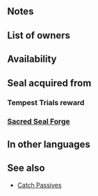 {{Passive
|name=Atk/Def Catch
|type=A
|exclusive=0
|canUseMove=Cavalry,Flying
|canUseWeapon={{WeaponList|All}}
|timingID=1
|abilityID=267
|randomTimestamp=2021-05-28T07:00:00Z
|properties=random_owner
|1name=Atk/Def Catch 1
|alt1name=Atk Def Catch 1
|1tagid=SID_攻撃守備の機先1
|1effect=At start of combat, if foe's HP = 100% or if【Penalty】is active on foe, grants Atk/Def+3 to unit during combat.<br><br>【Penalty】<br>All effects that last "on foe through its next action." Includes penalties inflicted by a skill like Panic or Threaten and negative status effects (preventing counterattacks, restricting movement, or the effects of a skill like Triangle Adept or Guard).
|1required=-
|1cost=60
|1promotionRarity=4
|1promotionTier=1
|intID1=2529
|sort1=21010
|value1=2
|randomMinLv1=21
|randomMaxLv1=30
|2name=Atk/Def Catch 2
|alt2name=Atk Def Catch 2
|2tagid=SID_攻撃守備の機先2
|2effect=At start of combat, if foe's HP = 100% or if【Penalty】is active on foe, grants Atk/Def+4 to unit during combat.<br><br>【Penalty】<br>All effects that last "on foe through its next action." Includes penalties inflicted by a skill like Panic or Threaten and negative status effects (preventing counterattacks, restricting movement, or the effects of a skill like Triangle Adept or Guard).
|2required=Atk/Def Catch 1
|2cost=120
|2promotionRarity=5
|2promotionTier=1
|intID2=2530
|sort2=21011
|value2=4
|randomMinLv2=26
|randomMaxLv2=35
|3name=Atk/Def Catch 3
|alt3name=Atk Def Catch 3
|3tagid=SID_攻撃守備の機先3
|3effect=At start of combat, if foe's HP = 100% or if【Penalty】is active on foe, grants Atk/Def+5 to unit during combat.<br><br>【Penalty】<br>All effects that last "on foe through its next action." Includes penalties inflicted by a skill like Panic or Threaten and negative status effects (preventing counterattacks, restricting movement, or the effects of a skill like Triangle Adept or Guard).
|3required=Atk/Def Catch 2
|3cost=240
|intID3=2531
|sort3=21012
|value3=6
|randomMinLv3=31
|4name=Atk/Def Catch 4
|alt4name=Atk Def Catch 4
|4tagid=SID_攻撃守備の機先4
|4effect=At start of combat, if foe's HP = 100% or if【Penalty】is active on foe, grants Atk/Def+7 to unit during combat. At start of combat, if foe's HP = 100% and【Penalty】is active on foe, grants an additional Atk/Def+2 to unit during combat.<br><br>【Penalty】<br>All effects that last "on foe through its next action." Includes penalties inflicted by a skill like Panic or Threaten and negative status effects (preventing counterattacks, restricting movement, or the effects of a skill like Triangle Adept or Guard).
|4required=Atk/Def Catch 3
|4cost=300
|intID4=2532
|sort4=21013
|value4=8
|randomMinLv4=36
}}
==Notes==
{{Temporary buffs}}
{{EffectfromPenalty}}
==List of owners==
{{Skill Hero List}}
==Availability==
{{PassiveFocusList}}
{{PassiveDistributionList}}
{{PassiveCombatManualList}}
==Seal acquired from==
===Tempest Trials reward===
{{Tempest Trials seal reward}}
===[[Sacred Seal Forge]]===
{{SealCosts
|seals=Atk/Def Catch 1;Atk/Def Catch 2;Atk/Def Catch 3
|badgeColor=Verdant
|costs1=20;100;20
|costs2=60;200;50
|costs3=400;1000;100
}}
==In other languages==
{{OtherLanguages
|english=Atk/Def Catch
|japanese=攻撃守備の機先
|german=Agr./Ver.-Fang
|spanishEU=Captura Ata/Def
|spanishLA=Presa Atq./Def.
|french=Prise Atq/Déf
|italian=Cogli Att/Dif
|chineseTW=攻擊防守的先機
|portuguese=Captur. Atq./Def.
}}
==See also==
{{See also skills|cond=Description LIKE '%if foe_s HP%grants Atk/Def+%during combat%' OR Description LIKE '%if%penalty%active on foe%grants Atk/Def+%during combat%'|columns=3}}
* [[Skill families/A Passives#Catch|Catch Passives]]
{{Seals Navbox}}
{{Passives Navbox|A}}